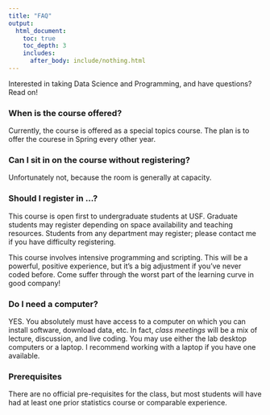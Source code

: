 ```yaml
---
title: "FAQ"
output:
  html_document:
    toc: true
    toc_depth: 3
    includes:
      after_body: include/nothing.html
---
```


Interested in taking Data Science and Programming, and have questions? Read on!

### When is the course offered?

Currently, the course is offered as a special topics course. The plan is to offer 
the courese in Spring every other year.    

### Can I sit in on the course without registering?

Unfortunately not, because the room is generally at capacity. 

### Should I register in ...?

This course is open first to undergraduate students at USF. Graduate students may register 
depending on space availability and teaching resources. Students from any department may register;
please contact me if you have difficulty registering. 

This course involves intensive programming and scripting. This will be a powerful, 
positive experience, but it's a big adjustment if you've never coded before. 
Come suffer through the worst part of the learning curve in good company!

### Do I need a computer?

YES. You absolutely must have access to a computer on which you can install 
software, download data, etc. In fact, *class meetings* will be a mix of lecture, 
discussion, and live coding. You may use either the lab desktop computers or a 
laptop. I recommend working with a laptop if you have one available.

### Prerequisites

There are no official pre-requisites for the class, but most students will have 
had at least one prior statistics course or comparable experience. 
